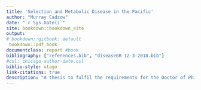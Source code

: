 ```yaml
---
title: 'Selection and Metabolic Disease in the Pacific'
author: "Murray Cadzow"
date: "`r Sys.Date()`"
site: bookdown::bookdown_site
output:
# bookdown::gitbook: default
 bookdown::pdf_book 
documentclass: report #book
bibliography: ["references.bib", "diseaseGR-12-3-2018.bib"]
#csl: chicago-author-date.csl
biblio-style: otago
link-citations: true
description: "A thesis to fulfil the requirements for the Doctor of Philosophy"
---
```




<!-- %\pagenumbering{roman}

\listoftables

\listoffigures

```r
knitr::include_graphics('images/OUNZ_logo.png')
```
-->
<!-- ## Abstract {-} -->

<!-- ## Abbreviations {-} -->

<!-- 
to include the glossary first build the book, cp Thesis.tex into the root dir then run "makeglossaries Thesis" then re build the book
-->
<!-- \addcontentsline{toc}{section}{Glossary} -->

<!-- \printglossary[style=super] -->


<!-- \addcontentsline{toc}{section}{Acronyms} -->

<!-- \printglossary[type=\acronymtype,style=super] -->


<!--
SNP: Single nucleotide polymorphism

T2D: Type 2 diabetes

WGS: Whole genome (re)sequence

XP-EHH: Cross population extended haplotype homozygosity

iHH: integrated haplotype homozygosity

iHS: integrated haplotype homozygosity score

BMI: Body mass index
-->

<!-- \glsresetall -->
<!-- \clearpage -->
